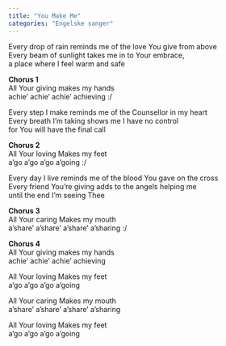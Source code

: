 ```yaml
---
title: "You Make Me"
categories: "Engelske sanger"
---
```


Every drop of rain reminds me of the love You give from above  
Every beam of sunlight takes me in to Your embrace,  
a place where I feel warm and safe

**Chorus 1**  
All Your giving makes my hands  
achie' achie' achie' achieving :/ 

Every step I make reminds me of the Counsellor in my heart  
Every breath I'm taking shows me I have no control  
for You will have the final call

**Chorus 2**    
All Your loving Makes my feet  
a'go a'go a'go a'going :/ 

Every day I live reminds me of the blood You gave on the cross  
Every friend You're giving adds to the angels helping me  
until the end I'm seeing Thee

**Chorus 3**  
All Your caring Makes my mouth  
a'share' a'share' a'share' a'sharing :/ 

**Chorus 4**  
All Your giving makes my hands  
achie' achie' achie' achieving

All Your loving Makes my feet  
a'go a'go a'go a'going

All Your caring Makes my mouth  
a'share' a'share' a'share' a'sharing

All Your loving Makes my feet  
a'go a'go a'go a'going
